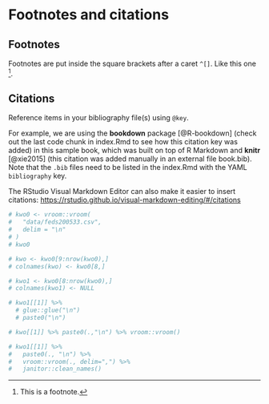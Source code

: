 # Footnotes and citations 

## Footnotes

Footnotes are put inside the square brackets after a caret `^[]`. Like this one ^[This is a footnote.]. 

## Citations

Reference items in your bibliography file(s) using `@key`.

For example, we are using the **bookdown** package [@R-bookdown] (check out the last code chunk in index.Rmd to see how this citation key was added) in this sample book, which was built on top of R Markdown and **knitr** [@xie2015] (this citation was added manually in an external file book.bib). 
Note that the `.bib` files need to be listed in the index.Rmd with the YAML `bibliography` key.


The RStudio Visual Markdown Editor can also make it easier to insert citations: <https://rstudio.github.io/visual-markdown-editing/#/citations>


```r
# kwo0 <- vroom::vroom(
#   "data/feds200533.csv",
#   delim = "\n"
# )
# kwo0
```

```r
# kwo <- kwo0[9:nrow(kwo0),]
# colnames(kwo) <- kwo0[8,]
```

```r
# kwo1 <- kwo0[8:nrow(kwo0),]
# colnames(kwo1) <- NULL

```


```r

# kwo1[[1]] %>% 
  # glue::glue("\n")
  # paste0("\n")
```


```r
# kwo[[1]] %>% paste0(.,"\n") %>% vroom::vroom()
```


```r
# kwo1[[1]] %>% 
#   paste0(., "\n") %>% 
#   vroom::vroom(., delim=",") %>% 
#   janitor::clean_names()
```
